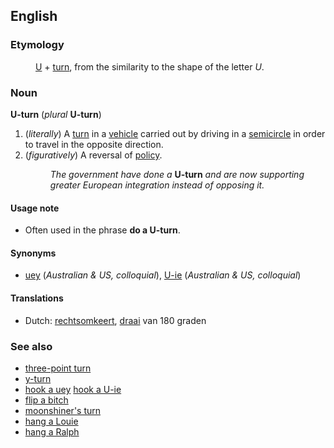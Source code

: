 ==English==
===Etymology===
:[[U]] + [[turn]], from the similarity to the shape of the letter ''U''.

===Noun===
'''U-turn''' (''plural'' '''U-turn''')

#(''literally'') A [[turn]] in a [[vehicle]] carried out by driving in a [[semicircle]] in order to travel in the opposite direction.
#(''figuratively'') A reversal of [[policy]].
#:''The government have done a'' '''U-turn''' ''and are now supporting greater European integration instead of opposing it.''

====Usage note====
*Often used in the phrase '''do a U-turn'''.

====Synonyms====
*[[uey]] (''Australian & US, colloquial''), [[U-ie]] (''Australian & US, colloquial'')

====Translations====
*Dutch: [[rechtsomkeert]], [[draai]] van 180 graden

===See also===
*[[three-point turn]]
*[[y-turn]]
*[[hook a uey]] [[hook a U-ie]]
*[[flip a bitch]]
*[[moonshiner's turn]]
*[[hang a Louie]]
*[[hang a Ralph]]